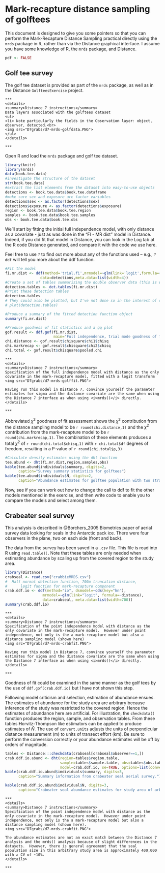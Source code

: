 # Mark-recapture distance sampling of golftees

This document is designed to give you some pointers so that you can perform the Mark-Recapture Distance Sampling practical directly using the `mrds` package in R, rather than via the Distance graphical interface.  I assume you have some knowledge of R, the `mrds` package, and Distance.

```r
pdf <- FALSE
```


## Golf tee survey

The golf tee dataset is provided as part of the `mrds` package, as well as in the Distance `GolfteesExercise` project.


```asis
***
<details>
<summary>Distance 7 instructions</summary>
Data layers associated with the golftees dataset
<ul> 
<li> Note particularly the fields in the Observation layer: object, observer, detected.<br>
<img src="D7grabs/d7-mrds-golfdata.PNG">
</ul> 
</details>

***
```
Open R and load the `mrds` package and golf tee dataset.
```r
library(knitr)
library(mrds)
data(book.tee.data)
#investigate the structure of the dataset
str(book.tee.data)
#extract the list elements from the dataset into easy-to-use objects
detections <- book.tee.data$book.tee.dataframe
#make sure sex and exposure are factor variables
detections$sex <- as.factor(detections$sex)
detections$exposure <- as.factor(detections$exposure)
region <- book.tee.data$book.tee.region
samples <- book.tee.data$book.tee.samples
obs <- book.tee.data$book.tee.obs
```
We'll start by fitting the initial full independence model, with only distance as a covariate - just as was done in the "FI - MR dist" model in Distance.  Indeed, if you did fit that model in Distance, you can look in the Log tab at the R code Distance generated, and compare it with the code we use here.

Feel free to use `?` to find out more about any of the functions used -- e.g., `?ddf` will tell you more about the ddf function.

```r
#Fit the model
fi.mr.dist <- ddf(method='trial.fi',mrmodel=~glm(link='logit',formula=~distance),
                data=detections,meta.data=list(width=4))
#Create a set of tables summarizing the double observer data (this is what Distance does)
detection.tables <- det.tables(fi.mr.dist)
#Print these detection tables
detection.tables
# They could also be plotted, but I've not done so in the interest of space
# plot(detection.tables)

#Produce a summary of the fitted detection function object
summary(fi.mr.dist)

#Produce goodness of fit statistics and a qq plot
gof.result <- ddf.gof(fi.mr.dist, 
                      main="Full independence, trial mode goodness of fit\nGolftee data")
chi.distance <- gof.result$chisquare$chi1$chisq
chi.markrecap <- gof.result$chisquare$chi2$chisq
chi.total <- gof.result$chisquare$pooled.chi
```

```asis
***
<details>
<summary>Distance 7 instructions</summary>
Specification of the full independence model with distance as the only covariate in the mark-recapture model, fitted with a logit transform
<img src="D7grabs/d7-mrds-golffit.PNG">

Having run this model in Distance 7, convince yourself the parameter estimates for sigma and the distance covariate are the same when using the Distance 7 interface as when using <i>mrds()</i> directly.
</details>

***
```

Abbreviated $\chi^2$ goodness of fit assessment shows the $\chi^2$ contribution from the distance sampling model to be `r round(chi.distance,1)` and the $\chi^2$ contribution from the mark-recapture model to be `r round(chi.markrecap,1)`.  The combination of these elements produces a total $\chi^2$ of `r round(chi.total$chisq,1)` with `r chi.total$df` degrees of freedom, resulting in a P-value of `r round(chi.total$p,3)`

```r
#Calculate density estimates using the dht function
tee.abund <- dht(fi.mr.dist,region,samples,obs)
kable(tee.abund$individuals$summary, digits=2, 
      caption="Survey summary statistics for golftees")
kable(tee.abund$individuals$N, digits=2, 
      caption="Abundance estimates for golftee population with two strata")
```

Now, see if you can work out how to change the call to ddf to fit the other models mentioned in the exercise, and then write code to enable you to compare the models and select among them.

## Crabeater seal survey

This analysis is described in @Borchers_2005 Biometrics paper of aerial survey data looking for seals in the Antarctic pack ice.  There were four observers in the plane, two on each side (front and back).  

The data from the survey has been saved in a `.csv` file. This file is read into R using `read.table()`.   Note that these tables are only needed when estimating abundance by scaling up from the covered region to the study area.

```r
library(Distance)
crabseal <- read.csv("crabbieMRDS.csv")
#  Half normal detection function, 700m truncation distance, 
#      logit function for mark-recapture component
crab.ddf.io <- ddf(method="io", dsmodel=~cds(key="hn"),
                 mrmodel=~glm(link="logit", formula=~distance),
                 data=crabseal, meta.data=list(width=700))
summary(crab.ddf.io)
```

```asis
***
<details>
<summary>Distance 7 instructions</summary>
Specification of the point independence model with distance as the only covariate in the mark-recapture model.  However under point independence, not only is the a mark-recapture model but also a distance sampling model (shown here)
<img src="D7grabs/d7-mrds-crabfit.PNG">

Having run this model in Distance 7, convince yourself the parameter estimates for sigma and the distance covariate are the same when using the Distance 7 interface as when using <i>mrds()</i> directly.
</details>

***
```


Goodness of fit could be examined in the same manner as the golf tees by the use of `ddf.gof(crab.ddf.io)` but I have not shown this step.

Following model criticism and selection, estimation of abundance ensues.  The estimates of abundance for the study area are arbitrary because inference of the study was restricted to the covered region.  Hence the estimates of abundance here are artificial. For illustration, the `checkdata()` function produces the region, sample, and observation tables. From these tables Horvitz-Thompson like estimators can be applied to produce estimates of $\hat{N}$.  The use of `convert.units` adjusts the units of perpendicular distance measurement (m) to units of transect effort (km).  Be sure to perform the conversion correctly or your abundance estimates will be off by orders of magnitude.

```r
tables <- Distance:::checkdata(crabseal[crabseal$observer==1,])
crab.ddf.io.abund <- dht(region=tables$region.table, 
                         sample=tables$sample.table, obs=tables$obs.table,
                         model=crab.ddf.io, se=TRUE, options=list(convert.units=0.001))
kable(crab.ddf.io.abund$individuals$summary, digits=3,
      caption="Summary information from crabeater seal aerial survey.")
```

```r
kable(crab.ddf.io.abund$individual$N, digits=3,
      caption="Crabeater seal abundance estimates for study area of arbitrary size.")
```

```asis
***
<details>
<summary>Distance 7 instructions</summary>
Specification of the point independence model with distance as the only covariate in the mark-recapture model.  However under point independence, not only is the a mark-recapture model but also a distance sampling model (shown here).
<img src="D7grabs/d7-mrds-crabfit.PNG">

The abundance estimates are not an exact match between the Distance 7 analysis and the mrds() analysis because of slight differences in the datasets.  However, there is general agreement that the seal population size in this arbitrary study area is approximately 400,000 with a CV of ~10%.
</details>

***
```
